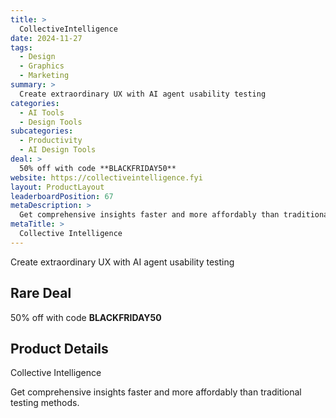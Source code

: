 ```yaml
---
title: >
  CollectiveIntelligence
date: 2024-11-27
tags:
  - Design
  - Graphics
  - Marketing
summary: >
  Create extraordinary UX with AI agent usability testing
categories:
  - AI Tools
  - Design Tools
subcategories:
  - Productivity
  - AI Design Tools
deal: >
  50% off with code **BLACKFRIDAY50**
website: https://collectiveintelligence.fyi
layout: ProductLayout
leaderboardPosition: 67
metaDescription: >
  Get comprehensive insights faster and more affordably than traditional testing methods.
metaTitle: >
  Collective Intelligence
---
```

Create extraordinary UX with AI agent usability testing

## Rare Deal

50% off with code **BLACKFRIDAY50**

## Product Details

Collective Intelligence

Get comprehensive insights faster and more affordably than traditional testing methods.
